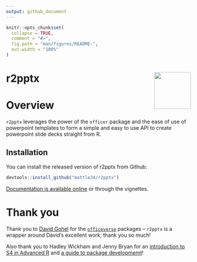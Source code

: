 ```yaml
---
output: github_document
---
```


<!-- README.md is generated from README.Rmd. Please edit that file -->

```r
knitr::opts_chunk$set(
  collapse = TRUE,
  comment = "#>",
  fig.path = "man/figures/README-",
  out.width = "100%"
)
```


# r2pptx  <img src="man/figures/logo.png" align="right" width="100" />

<!-- badges: start -->
<!-- badges: end -->

# Overview 

`r2pptx` leverages the power of the `officer` package and the ease of use of powerpoint
templates to form a simple and easy to use API to create powerpoint slide decks
straight from R.

## Installation

You can install the released version of r2pptx from Github:

``` r
devtools::install_github("mattle24/r2pptx")
```

[Documentation is available online](https://mattle24.github.io/r2pptx/) or through the vignettes. 

# Thank you

Thank you to [David Gohel](https://github.com/davidgohel) for the [`officeverse`](https://ardata-fr.github.io/officeverse/) packages -- `r2pptx` is a wrapper
around David's excellent work, thank you so much!

Also thank you to Hadley Wickham and Jenny Bryan for an [introduction to S4 in Advanced R](https://adv-r.hadley.nz/s4.html) and [a guide to package developmemt](https://r-pkgs.org/index.html)!
